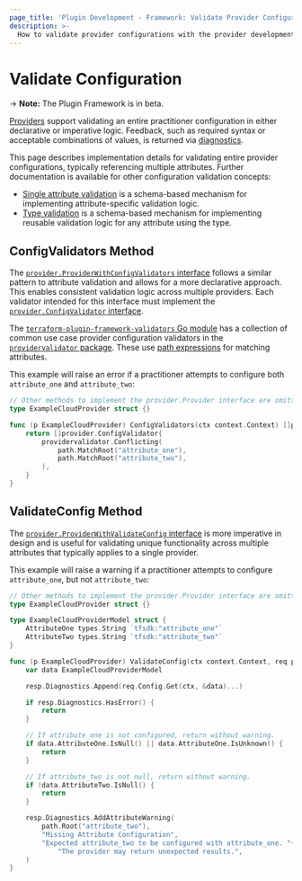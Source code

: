 ```yaml
---
page_title: 'Plugin Development - Framework: Validate Provider Configurations'
description: >-
  How to validate provider configurations with the provider development framework.
---
```


# Validate Configuration

-> **Note:** The Plugin Framework is in beta.

[Providers](/plugin/framework/providers) support validating an entire practitioner configuration in either declarative or imperative logic. Feedback, such as required syntax or acceptable combinations of values, is returned via [diagnostics](/plugin/framework/diagnostics).

This page describes implementation details for validating entire provider configurations, typically referencing multiple attributes. Further documentation is available for other configuration validation concepts:

- [Single attribute validation](/plugin/framework/validation#attribute-validation) is a schema-based mechanism for implementing attribute-specific validation logic.
- [Type validation](/plugin/framework/validation#type-validation) is a schema-based mechanism for implementing reusable validation logic for any attribute using the type.

## ConfigValidators Method

The [`provider.ProviderWithConfigValidators` interface](https://pkg.go.dev/github.com/hashicorp/terraform-plugin-framework/provider#ProviderWithConfigValidators) follows a similar pattern to attribute validation and allows for a more declarative approach. This enables consistent validation logic across multiple providers. Each validator intended for this interface must implement the [`provider.ConfigValidator` interface](https://pkg.go.dev/github.com/hashicorp/terraform-plugin-framework/provider#ConfigValidator).

The [`terraform-plugin-framework-validators` Go module](https://pkg.go.dev/github.com/hashicorp/terraform-plugin-framework-validators) has a collection of common use case provider configuration validators in the [`providervalidator` package](https://pkg.go.dev/github.com/hashicorp/terraform-plugin-framework-validators/providervalidator). These use [path expressions](/plugin/framework/path-expressions) for matching attributes.

This example will raise an error if a practitioner attempts to configure both `attribute_one` and `attribute_two`:

```go
// Other methods to implement the provider.Provider interface are omitted for brevity
type ExampleCloudProvider struct {}

func (p ExampleCloudProvider) ConfigValidators(ctx context.Context) []provider.ConfigValidator {
    return []provider.ConfigValidator{
        providervalidator.Conflicting(
            path.MatchRoot("attribute_one"),
            path.MatchRoot("attribute_two"),
        ),
    }
}
```

## ValidateConfig Method

The [`provider.ProviderWithValidateConfig` interface](https://pkg.go.dev/github.com/hashicorp/terraform-plugin-framework/provider#ProviderWithValidateConfig) is more imperative in design and is useful for validating unique functionality across multiple attributes that typically applies to a single provider.

This example will raise a warning if a practitioner attempts to configure `attribute_one`, but not `attribute_two`:

```go
// Other methods to implement the provider.Provider interface are omitted for brevity
type ExampleCloudProvider struct {}

type ExampleCloudProviderModel struct {
    AttributeOne types.String `tfsdk:"attribute_one"`
    AttributeTwo types.String `tfsdk:"attribute_two"`
}

func (p ExampleCloudProvider) ValidateConfig(ctx context.Context, req provider.ValidateConfigRequest, resp *provider.ValidateConfigResponse) {
    var data ExampleCloudProviderModel

    resp.Diagnostics.Append(req.Config.Get(ctx, &data)...)

    if resp.Diagnostics.HasError() {
        return
    }

    // If attribute_one is not configured, return without warning.
    if data.AttributeOne.IsNull() || data.AttributeOne.IsUnknown() {
        return
    }

    // If attribute_two is not null, return without warning.
    if !data.AttributeTwo.IsNull() {
        return
    }

    resp.Diagnostics.AddAttributeWarning(
        path.Root("attribute_two"),
        "Missing Attribute Configuration",
        "Expected attribute_two to be configured with attribute_one. "+
            "The provider may return unexpected results.",
    )
}
```
